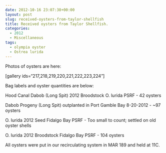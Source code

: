 ```yaml
---
date: 2012-10-16 23:07:38+00:00
layout: post
slug: received-oysters-from-taylor-shellfish
title: Received oysters from Taylor Shellfish.
categories:
  - 2012
  - Miscellaneous
tags:
  - olympia oyster
  - Ostrea lurida
---
```


Photos of oysters are here:

[gallery ids="217,218,219,220,221,222,223,224"]

Bag labels and oyster quantities are below:

Hood Canal Dabob (Long Spit) 2012 Broodstock O. lurida PSRF - 42 oysters

Dabob Progeny (Long Spit) outplanted in Port Gamble Bay 8-20-2012 - ~97 oysters

O. lurida 2012 Seed Fidalgo Bay PSRF - Too small to count; settled on old oyster shells

O. lurida 2012 Broodstock Fidalgo Bay PSRF - 104 oysters

All oysters were put in our recirculating system in MAR 189 and held at 11C.
